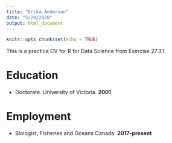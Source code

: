```yaml
---
title: "Erika Anderson"
date: "5/28/2020"
output: html_document
---
```


```r
knitr::opts_chunk$set(echo = TRUE)
```

This is a practice CV for R for Data Science from Exercise 27.3.1.

#  Education

* Doctorate. University of Victoria. **2001**


# Employment

* Biologist, Fisheries and Oceans Canada. **2017-present**



